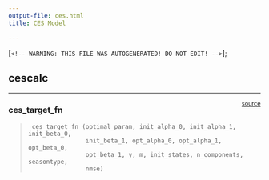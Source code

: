 ```yaml
---
output-file: ces.html
title: CES Model

---
```


[`<!-- WARNING: THIS FILE WAS AUTOGENERATED! DO NOT EDIT! -->`];

<div dangerouslySetInnerHTML={{ __html: quartoRawHtml[0] }} />

## cescalc

------------------------------------------------------------------------

<a
href="https://github.com/Nixtla/statsforecast/blob/main/statsforecast/ces.py#L337"
target="_blank" style="float:right; font-size:smaller">source</a>

### ces_target_fn

> ``` text
>  ces_target_fn (optimal_param, init_alpha_0, init_alpha_1, init_beta_0,
>                 init_beta_1, opt_alpha_0, opt_alpha_1, opt_beta_0,
>                 opt_beta_1, y, m, init_states, n_components, seasontype,
>                 nmse)
> ```

